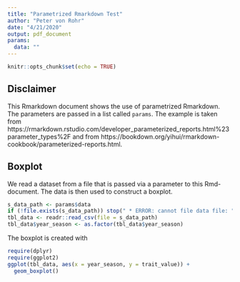 ```yaml
---
title: "Parametrized Rmarkdown Test"
author: "Peter von Rohr"
date: "4/21/2020"
output: pdf_document
params:
  data: ""
---
```


```r
knitr::opts_chunk$set(echo = TRUE)
```

## Disclaimer
This Rmarkdown document shows the use of parametrized Rmarkdown. The parameters are passed in a list called `params`. The example is taken from https://rmarkdown.rstudio.com/developer_parameterized_reports.html%23parameter_types%2F and from https://bookdown.org/yihui/rmarkdown-cookbook/parameterized-reports.html. 


## Boxplot
We read a dataset from a file that is passed via a parameter to this Rmd-document. The data is then used to construct a boxplot.

```r
s_data_path <- params$data
if (!file.exists(s_data_path)) stop(" * ERROR: cannot file data file: ", s_data_path)
tbl_data <- readr::read_csv(file = s_data_path)
tbl_data$year_season <- as.factor(tbl_data$year_season)
```

The boxplot is created with

```r
require(dplyr)
require(ggplot2)
ggplot(tbl_data, aes(x = year_season, y = trait_value)) +
  geom_boxplot()
```

